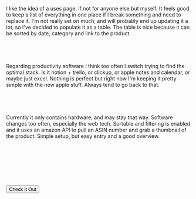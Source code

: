 
I like the idea of a uses page, if not for anyone else but myself. It feels good to keep a list of everything in one place if I break something and need to replace it. I'm not really set on much, and will probably end up updating it a lot, so I've decided to populate it as a table. The table is nice because it can be sorted by date, category and link to the product.

&nbsp;&nbsp;
-----

Regarding productivity software I think too often I switch trying to find the optimal stack. Is it notion + trello, or clickup, or apple notes and calendar, or maybe just excel. Nothing is perfect but right now I'm keeping it pretty simple with the new apple stuff. Always tend to go back to that.

&nbsp;&nbsp;
-----

Currently it only contains hardware, and may stay that way. Software changes too often, especially the web tech. Sortable and filtering is enabled and it uses an amazon API to pull an ASIN number and grab a thumbnail of the product. Simple setup, but easy entry and a good overview.

&nbsp;&nbsp;
-----

&nbsp;&nbsp;
-----

<Button href="/uses" className="block gr-tw-3 py-6 px-8 max-w-xs rounded hover:opacity-75 text-center" target="_blank">
<span className="text-white">Check It Out</span>
</Button>

